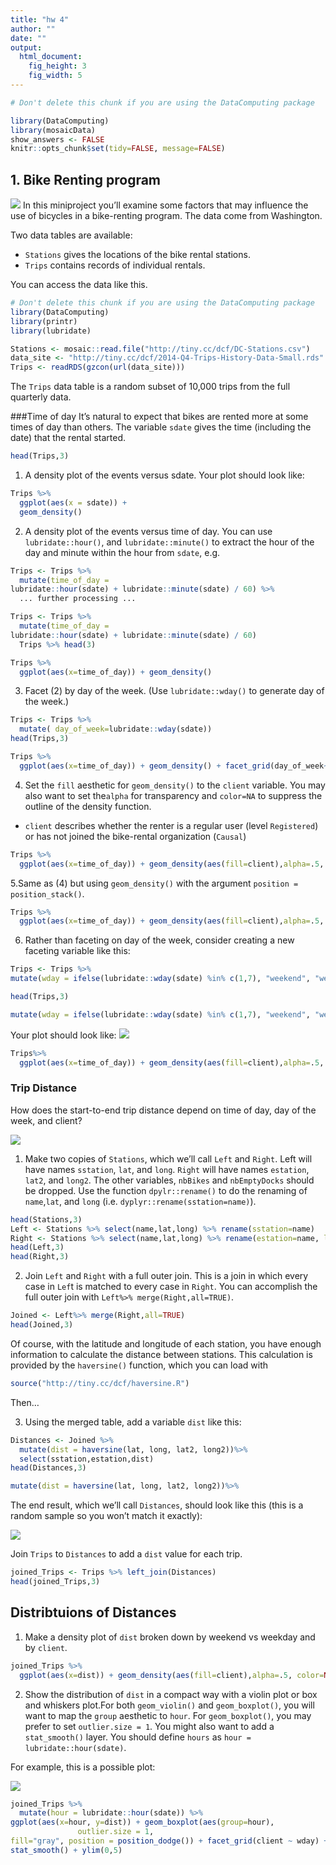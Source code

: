 ```yaml
---
title: "hw 4"
author: ""
date: ""
output: 
  html_document:
    fig_height: 3
    fig_width: 5
---
```



<!-- Don't edit in between this line and the one below -->
```r
# Don't delete this chunk if you are using the DataComputing package

library(DataComputing)
library(mosaicData)
show_answers <- FALSE
knitr::opts_chunk$set(tidy=FALSE, message=FALSE)
```

## 1. Bike Renting program
![](/Users/jeongseohyeong/Desktop/R스터디 방학세션/lecture4/biking.png)
In this miniproject you’ll examine some factors that may influence the use of bicycles in a bike-renting program. The data come from Washington.

Two data tables are available:

* `Stations` gives the locations of the bike rental stations.
* `Trips` contains records of individual rentals.


You can access the data like this.
```r

# Don't delete this chunk if you are using the DataComputing package
library(DataComputing)
library(printr)
library(lubridate)
```

```r
Stations <- mosaic::read.file("http://tiny.cc/dcf/DC-Stations.csv")
data_site <- "http://tiny.cc/dcf/2014-Q4-Trips-History-Data-Small.rds" 
Trips <- readRDS(gzcon(url(data_site)))
```
The `Trips` data table is a random subset of 10,000 trips from the full quarterly data.

###Time of day
It’s natural to expect that bikes are rented more at some times of day than others. The variable `sdate` gives the time (including the date) that the rental started.

```r
head(Trips,3)
```


1. A density plot of the events versus sdate. Your plot should look like:

```r
Trips %>% 
  ggplot(aes(x = sdate)) + 
  geom_density()
```


2. A density plot of the events versus time of day. You can use `lubridate::hour()`, and `lubridate::minute()` to extract the hour of the day and minute within the hour from `sdate`, e.g.

```r
Trips <- Trips %>% 
  mutate(time_of_day = 
lubridate::hour(sdate) + lubridate::minute(sdate) / 60) %>%
  ... further processing ...
```

```r
Trips <- Trips %>% 
  mutate(time_of_day = 
lubridate::hour(sdate) + lubridate::minute(sdate) / 60)
  Trips %>% head(3)
```

```r
Trips %>% 
  ggplot(aes(x=time_of_day)) + geom_density() 
```


3. Facet (2) by day of the week. (Use `lubridate::wday()` to generate day of the week.)


```r
Trips <- Trips %>% 
  mutate( day_of_week=lubridate::wday(sdate)) 
head(Trips,3)
```

```r
Trips %>%
  ggplot(aes(x=time_of_day)) + geom_density() + facet_grid(day_of_week~.)
```


4. Set the `fill` aesthetic for `geom_density()` to the `client` variable. You may also want to set the`alpha` for transparency and `color=NA` to suppress the outline of the density function.

* `client` describes whether the renter is a regular user (level `Registered`) or has not joined the bike-rental organization (`Causal`)

```r
Trips %>% 
  ggplot(aes(x=time_of_day)) + geom_density(aes(fill=client),alpha=.5, color=NA) + facet_grid(day_of_week~.)
```


5.Same as (4) but using `geom_density()` with the argument `position = position_stack()`.

```r
Trips %>% 
  ggplot(aes(x=time_of_day)) + geom_density(aes(fill=client),alpha=.5, color=NA, position=position_stack()) + facet_grid(day_of_week~.)
```


6. Rather than faceting on day of the week, consider creating a new faceting variable like this:
```r
Trips <- Trips %>% 
mutate(wday = ifelse(lubridate::wday(sdate) %in% c(1,7), "weekend", "weekday")) 

head(Trips,3)
```

```r
mutate(wday = ifelse(lubridate::wday(sdate) %in% c(1,7), "weekend", "weekday")) 
```

Your plot should look like:
![](/Users/jeongseohyeong/Desktop/R스터디 방학세션/lecture4/biking example.png)
```r

Trips%>%
  ggplot(aes(x=time_of_day)) + geom_density(aes(fill=client),alpha=.5, color=NA, position=position_stack()) + facet_grid(.~wday)
```


### Trip Distance

How does the start-to-end trip distance depend on time of day, day of the week, and client?

![](/Users/jeongseohyeong/Desktop/R스터디 방학세션/lecture4/distance.png)

1. Make two copies of `Stations`, which we’ll call `Left` and `Right`. Left will have names `sstation`, `lat`, and  `long`. `Right` will have names `estation`, `lat2`, and `long2`. The other variables, `nbBikes` and  `nbEmptyDocks` should be dropped. Use the function `dpylr::rename()` to do the renaming of `name`,`lat`, and  `long` (i.e. `dyplyr::rename(sstation=name)`).

```r
head(Stations,3)
Left <- Stations %>% select(name,lat,long) %>% rename(sstation=name)
Right <- Stations %>% select(name,lat,long) %>% rename(estation=name, lat2=lat,long2=long)
head(Left,3)
head(Right,3)
```

2. Join `Left` and `Right` with a full outer join. This is a join in which every case in `Lef`t is matched to every case in `Right`. You can accomplish the full outer join with `Left%>% merge(Right,all=TRUE)`.

```r
Joined <- Left%>% merge(Right,all=TRUE)
head(Joined,3)
```

Of course, with the latitude and longitude of each station, you have enough information to calculate the distance between stations. This calculation is provided by the `haversine()` function, which you can load with

```r
source("http://tiny.cc/dcf/haversine.R")
```

Then... 


3. Using the merged table, add a variable `dist` like this: 
```r
Distances <- Joined %>%
  mutate(dist = haversine(lat, long, lat2, long2))%>%
  select(sstation,estation,dist)
head(Distances,3)
```

```r
mutate(dist = haversine(lat, long, lat2, long2))%>%
```

The end result, which we’ll call `Distances`, should look like this (this is a random sample so you won’t match it exactly):

![](/Users/jeongseohyeong/Desktop/R스터디 방학세션/lecture4/distance2.png)

Join `Trips` to `Distances` to add a `dist` value for each trip.

```r
joined_Trips <- Trips %>% left_join(Distances)
head(joined_Trips,3)
```

## Distribtuions of Distances

1. Make a density plot of `dist` broken down by weekend vs weekday and by `client`.

```r
joined_Trips %>% 
  ggplot(aes(x=dist)) + geom_density(aes(fill=client),alpha=.5, color=NA) + facet_grid(.~wday)
```

2. Show the distribution of `dist` in a compact way with a violin plot or box and whiskers plot.For both  `geom_violin()` and `geom_boxplot()`, you will want to map the `group` aesthetic to `hour`. For  `geom_boxplot()`, you may prefer to set `outlier.size = 1`. You might also want to add a `stat_smooth()` layer. You should define `hours` as `hour = lubridate::hour(sdate)`.

For example, this is a possible plot: 

![](/Users/jeongseohyeong/Desktop/R스터디 방학세션/lecture4/distance3.png)

```r
joined_Trips %>%
  mutate(hour = lubridate::hour(sdate)) %>%
ggplot(aes(x=hour, y=dist)) + geom_boxplot(aes(group=hour),
               outlier.size = 1,
fill="gray", position = position_dodge()) + facet_grid(client ~ wday) +
stat_smooth() + ylim(0,5)
```

